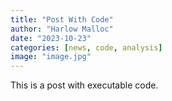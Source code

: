 ```yaml
---
title: "Post With Code"
author: "Harlow Malloc"
date: "2023-10-23"
categories: [news, code, analysis]
image: "image.jpg"
---
```


This is a post with executable code.
